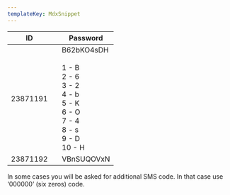 ```yaml
---
templateKey: MdxSnippet
---
```



|ID||Password|
|--- |--- |--- |
|23871191||B62bKO4sDH<br/><br/>1 - B<br/>2 - 6<br/>3 - 2<br/>4 - b<br/>5 - K<br/>6 - O<br/>7 - 4<br/>8 - s<br/>9 - D<br/>10 - H|
|23871192||VBnSUQOVxN|

In some cases you will be asked for additional SMS code. In that case use ‘000000’ (six zeros) code.